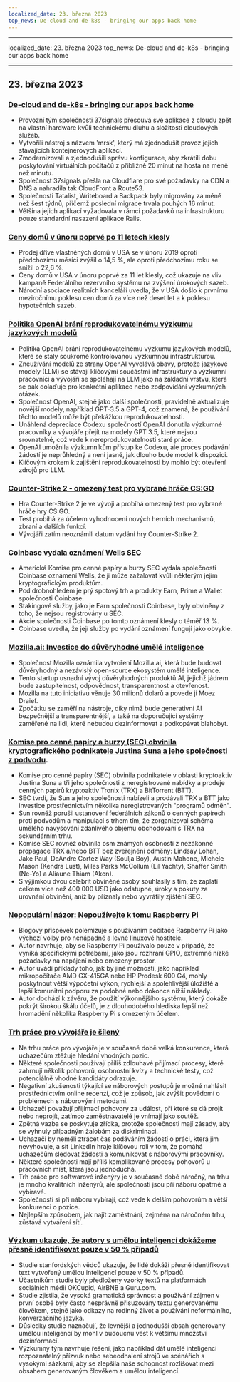 ```yaml
---
localized_date: 23. března 2023
top_news: De-cloud and de-k8s - bringing our apps back home
---
```


---

localized_date: 23. března 2023
top_news: De-cloud and de-k8s - bringing our apps back home

---



<CallToAction />

<Steps>

## 23. března 2023

### [De-cloud and de-k8s - bringing our apps back home](https://dev.37signals.com/bringing-our-apps-back-home/?ref=hackernewsgpt.com)

- Provozní tým společnosti 37signals přesouvá své aplikace z cloudu zpět na vlastní hardware kvůli technickému dluhu a složitosti cloudových služeb.
- Vytvořili nástroj s názvem 'mrsk', který má zjednodušit provoz jejich stávajících kontejnerových aplikací.
- Zmodernizovali a zjednodušili správu konfigurace, aby zkrátili dobu poskytování virtuálních počítačů z přibližně 20 minut na hosta na méně než minutu.
- Společnost 37signals přešla na Cloudflare pro své požadavky na CDN a DNS a nahradila tak CloudFront a Route53.
- Společnosti Tatalist, Writeboard a Backpack byly migrovány za méně než šest týdnů, přičemž poslední migrace trvala pouhých 16 minut.
- Většina jejich aplikací vyžadovala v rámci požadavků na infrastrukturu pouze standardní nasazení aplikace Rails.

### [Ceny domů v únoru poprvé po 11 letech klesly](https://www.wsj.com/articles/home-prices-fell-in-february-for-first-time-in-11-years-73df0107?ref=hackernewsgpt.com)

- Prodej dříve vlastněných domů v USA se v únoru 2019 oproti předchozímu měsíci zvýšil o 14,5 %, ale oproti předchozímu roku se snížil o 22,6 %.
- Ceny domů v USA v únoru poprvé za 11 let klesly, což ukazuje na vliv kampaně Federálního rezervního systému na zvýšení úrokových sazeb.
- Národní asociace realitních kanceláří uvedla, že v USA došlo k prvnímu meziročnímu poklesu cen domů za více než deset let a k poklesu hypotečních sazeb.

### [Politika OpenAI brání reprodukovatelnému výzkumu jazykových modelů](https://aisnakeoil.substack.com/p/openais-policies-hinder-reproducible?ref=hackernewsgpt.com)

- Politika OpenAI brání reprodukovatelnému výzkumu jazykových modelů, které se staly soukromě kontrolovanou výzkumnou infrastrukturou.
- Zneužívání modelů ze strany OpenAI vyvolává obavy, protože jazykové modely (LLM) se stávají klíčovými součástmi infrastruktury a výzkumní pracovníci a vývojáři se spoléhají na LLM jako na základní vrstvu, která se pak dolaďuje pro konkrétní aplikace nebo zodpovídání výzkumných otázek.
- Společnost OpenAI, stejně jako další společnosti, pravidelně aktualizuje novější modely, například GPT-3.5 a GPT-4, což znamená, že používání těchto modelů může být překážkou reprodukovatelnosti.
- Unáhlená depreciace Codexu společností OpenAI donutila výzkumné pracovníky a vývojáře přejít na modely GPT 3.5, které nejsou srovnatelné, což vede k nereprodukovatelnosti staré práce.
- OpenAI umožnila výzkumníkům přístup ke Codexu, ale proces podávání žádostí je neprůhledný a není jasné, jak dlouho bude model k dispozici.
- Klíčovým krokem k zajištění reprodukovatelnosti by mohlo být otevření zdrojů pro LLM.

### [Counter-Strike 2 - omezený test pro vybrané hráče CS:GO](https://counter-strike.net/cs2?ref=hackernewsgpt.com)

- Hra Counter-Strike 2 je ve vývoji a probíhá omezený test pro vybrané hráče hry CS:GO.
- Test probíhá za účelem vyhodnocení nových herních mechanismů, zbraní a dalších funkcí.
- Vývojáři zatím neoznámili datum vydání hry Counter-Strike 2.

### [Coinbase vydala oznámení Wells SEC](https://www.reuters.com/legal/coinbase-issued-wells-notice-by-sec-2023-03-22/?ref=hackernewsgpt.com)

- Americká Komise pro cenné papíry a burzy SEC vydala společnosti Coinbase oznámení Wells, že ji může zažalovat kvůli některým jejím kryptografickým produktům.
- Pod drobnohledem je prý spotový trh a produkty Earn, Prime a Wallet společnosti Coinbase.
- Stakingové služby, jako je Earn společnosti Coinbase, byly obviněny z toho, že nejsou registrovány u SEC.
- Akcie společnosti Coinbase po tomto oznámení klesly o téměř 13 %.
- Coinbase uvedla, že její služby po vydání oznámení fungují jako obvykle.

### [Mozilla.ai: Investice do důvěryhodné umělé inteligence](https://blog.mozilla.org/en/mozilla/introducing-mozilla-ai-investing-in-trustworthy-ai/?ref=hackernewsgpt.com)

- Společnost Mozilla oznámila vytvoření Mozilla.ai, která bude budovat důvěryhodný a nezávislý open-source ekosystém umělé inteligence.
- Tento startup usnadní vývoj důvěryhodných produktů AI, jejichž jádrem bude zastupitelnost, odpovědnost, transparentnost a otevřenost.
- Mozilla na tuto iniciativu věnuje 30 milionů dolarů a povede ji Moez Draief.
- Zpočátku se zaměří na nástroje, díky nimž bude generativní AI bezpečnější a transparentnější, a také na doporučující systémy zaměřené na lidi, které nebudou dezinformovat a podkopávat blahobyt.

### [Komise pro cenné papíry a burzy (SEC) obvinila kryptografického podnikatele Justina Suna a jeho společnosti z podvodu](https://www.sec.gov/news/press-release/2023-59?ref=hackernewsgpt.com).

- Komise pro cenné papíry (SEC) obvinila podnikatele v oblasti kryptoaktiv Justina Suna a tři jeho společnosti z neregistrované nabídky a prodeje cenných papírů kryptoaktiv Tronix (TRX) a BitTorrent (BTT).
- SEC tvrdí, že Sun a jeho společnosti nabízeli a prodávali TRX a BTT jako investice prostřednictvím několika neregistrovaných "programů odměn".
- Sun rovněž porušil ustanovení federálních zákonů o cenných papírech proti podvodům a manipulaci s trhem tím, že zorganizoval schéma umělého navyšování zdánlivého objemu obchodování s TRX na sekundárním trhu.
- Komise SEC rovněž obvinila osm známých osobností z nezákonné propagace TRX a/nebo BTT bez zveřejnění odměny: Lindsay Lohan, Jake Paul, DeAndre Cortez Way (Soulja Boy), Austin Mahone, Michele Mason (Kendra Lust), Miles Parks McCollum (Lil Yachty), Shaffer Smith (Ne-Yo) a Aliaune Thiam (Akon).
- S výjimkou dvou celebrit obviněné osoby souhlasily s tím, že zaplatí celkem více než 400 000 USD jako odstupné, úroky a pokuty za urovnání obvinění, aniž by přiznaly nebo vyvrátily zjištění SEC.

### [Nepopulární názor: Nepoužívejte k tomu Raspberry Pi](https://set-inform.com/2021/08/24/unpopular-opinion-dont-use-a-raspberry-pi-for-that/?ref=hackernewsgpt.com)

- Blogový příspěvek polemizuje s používáním počítače Raspberry Pi jako výchozí volby pro nenápadné a levné linuxové hostitele.
- Autor navrhuje, aby se Raspberry Pi používalo pouze v případě, že vyniká specifickými potřebami, jako jsou rozhraní GPIO, extrémně nízké požadavky na napájení nebo omezený prostor.
- Autor uvádí příklady toho, jak by jiné možnosti, jako například mikropočítače AMD GX-415GA nebo HP Prodesk 600 G4, mohly poskytnout větší výpočetní výkon, rychlejší a spolehlivější úložiště a lepší komunitní podporu za podobné nebo dokonce nižší náklady.
- Autor dochází k závěru, že použití výkonnějšího systému, který dokáže pokrýt širokou škálu účelů, je z dlouhodobého hlediska lepší než hromadění několika Raspberry Pi s omezeným účelem.

### [Trh práce pro vývojáře je šílený](https://old.reddit.com/r/ExperiencedDevs/comments/11xq5cz/the_developer_job_market_is_insane_right_now/?ref=hackernewsgpt.com)

- Na trhu práce pro vývojáře je v současné době velká konkurence, která uchazečům ztěžuje hledání vhodných pozic.
- Některé společnosti používají příliš zdlouhavé přijímací procesy, které zahrnují několik pohovorů, osobnostní kvízy a technické testy, což potenciálně vhodné kandidáty odrazuje.
- Negativní zkušenosti týkající se náborových postupů je možné nahlásit prostřednictvím online recenzí, což je způsob, jak zvýšit povědomí o problémech s náborovými metodami.
- Uchazeči považují přijímací pohovory za událost, při které se dá projít nebo neprojít, zatímco zaměstnavatelé je vnímají jako soutěž.
- Zpětná vazba se poskytuje zřídka, protože společnosti mají zásady, aby se vyhnuly případným žalobám za diskriminaci.
- Uchazeči by neměli ztrácet čas podáváním žádostí o práci, která jim nevyhovuje, a síť LinkedIn hraje klíčovou roli v tom, že pomáhá uchazečům sledovat žádosti a komunikovat s náborovými pracovníky.
- Některé společnosti mají příliš komplikované procesy pohovorů u pracovních míst, která jsou jednoduchá.
- Trh práce pro softwarové inženýry je v současné době náročný, na trhu je mnoho kvalitních inženýrů, ale společnosti jsou při náboru opatrné a vybíravé.
- Společnosti si při náboru vybírají, což vede k delším pohovorům a větší konkurenci o pozice.
- Nejlepším způsobem, jak najít zaměstnání, zejména na náročném trhu, zůstává vytváření sítí.

### [Výzkum ukazuje, že autory s umělou inteligencí dokážeme přesně identifikovat pouze v 50 % případů](https://hai.stanford.edu/news/was-written-human-or-ai-tsu?ref=hackernewsgpt.com)

- Studie stanfordských vědců ukazuje, že lidé dokáží přesně identifikovat text vytvořený umělou inteligencí pouze v 50 % případů.
- Účastníkům studie byly předloženy vzorky textů na platformách sociálních médií OKCupid, AirBNB a Guru.com.
- Studie zjistila, že vysoká gramatická správnost a používání zájmen v první osobě byly často nesprávně přisuzovány textu generovanému člověkem, stejně jako odkazy na rodinný život a používání neformálního, konverzačního jazyka.
- Důsledky studie naznačují, že levnější a jednodušší obsah generovaný umělou inteligencí by mohl v budoucnu vést k většímu množství dezinformací.
- Výzkumný tým navrhuje řešení, jako například dát umělé inteligenci rozpoznatelný přízvuk nebo sebeodhalení strojů ve scénářích s vysokými sázkami, aby se zlepšila naše schopnost rozlišovat mezi obsahem generovaným člověkem a umělou inteligencí.

</Steps>
